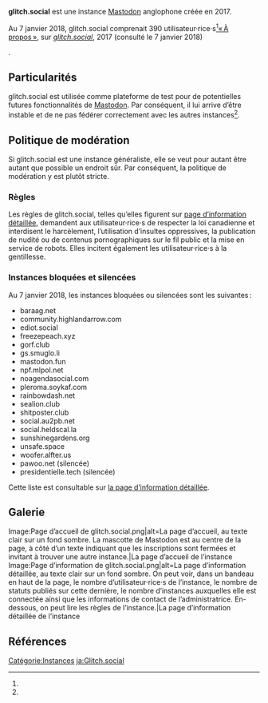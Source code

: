{{Infobox instance
 | Nom = glitch.social
 | Domaine = https://glitch.social/
 | Admin = [https://glitch.social/@bea Beatrix Bitrot]
 | Pays = Canada
 | Création = 9 avril 2017<ref>[https://glitch.social/@bea Beatrix Bitrot], [https://glitch.social/@bea/99309699998066499 pouet], sur ''[[glitch.social]]'', 7 janvier 2018 à 18h22, (consulté le 7 janvier 2018)</ref>
}}
'''glitch.social''' est une instance [[Mastodon]] anglophone créée en 2017.

Au 7 janvier 2018, glitch.social comprenait 390 utilisateur·rice·s<ref name="about/more">[https://glitch.social/about/more « À propos »], sur ''[[glitch.social]]'', 2017 (consulté le 7 janvier 2018)</ref>.

== Particularités ==
glitch.social est utilisée comme plateforme de test pour de potentielles futures fonctionnalités de [[Mastodon]]. Par conséquent, il lui arrive d’être instable et de ne pas fédérer correctement avec les autres instances<ref name="about/more" />.

== Politique de modération ==
Si glitch.social est une instance généraliste, elle se veut pour autant être autant que possible un endroit sûr. Par conséquent, la politique de modération y est plutôt stricte.

=== Règles ===
Les règles de glitch.social, telles qu’elles figurent sur [https://glitch.social/about/moresa page d’information détaillée], demandent aux utilisateur·rice·s de respecter la loi canadienne et interdisent le harcèlement, l’utilisation d’insultes oppressives, la publication de nudité ou de contenus pornographiques sur le fil public et la mise en service de robots. Elles incitent également les utilisateur·rice·s à la gentillesse.

=== Instances bloquées et silencées ===
Au 7 janvier 2018, les instances bloquées ou silencées sont les suivantes :
* baraag.net
* community.highlandarrow.com
* ediot.social
* freezepeach.xyz
* gorf.club
* gs.smuglo.li
* mastodon.fun
* npf.mlpol.net
* noagendasocial.com
* pleroma.soykaf.com
* rainbowdash.net
* sealion.club
* shitposter.club
* social.au2pb.net
* social.heldscal.la
* sunshinegardens.org
* unsafe.space
* woofer.alfter.us
* pawoo.net (silencée)
* presidentielle.tech (silencée)
Cette liste est consultable sur [https://glitch.social/about/more la page d’information détaillée].

== Galerie ==
<gallery mode="slideshow">
Image:Page d’accueil de glitch.social.png|alt=La page d’accueil, au texte clair sur un fond sombre. La mascotte de Mastodon est au centre de la page, à côté d’un texte indiquant que les inscriptions sont fermées et invitant à trouver une autre instance.|La page d’accueil de l’instance
Image:Page d’information de glitch.social.png|alt=La page d’information détaillée, au texte clair sur un fond sombre. On peut voir, dans un bandeau en haut de la page, le nombre d’utilisateur·rice·s de l’instance, le nombre de statuts publiés sur cette dernière, le nombre d’instances auxquelles elle est connectée ainsi que les informations de contact de l’administratrice. En-dessous, on peut lire les règles de l’instance.|La page d’information détaillée de l’instance
</gallery>


== Références ==
<references />

[[Catégorie:Instances]]
[[ja:Glitch.social]]